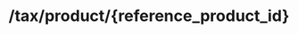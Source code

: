 ---
title: "/tax/product/{reference_product_id}"
openapi: "DELETE /tax/product/{reference_product_id}"
---